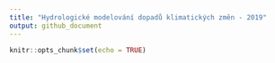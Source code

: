 ```yaml
---
title: "Hydrologické modelování dopadů klimatických změn - 2019"
output: github_document
---
```


```r
knitr::opts_chunk$set(echo = TRUE)
```

